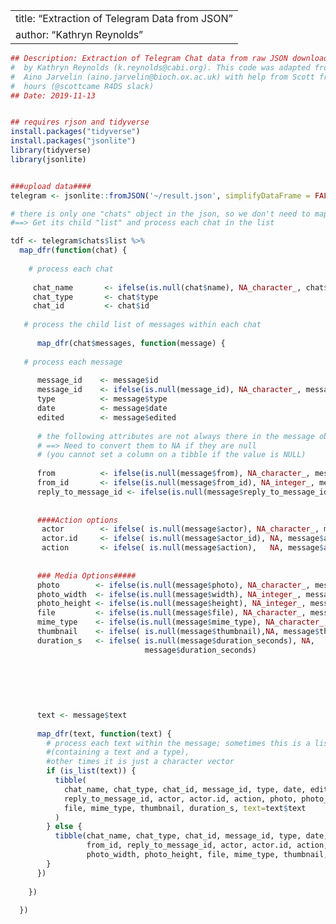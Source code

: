 

---
title: "Extraction of Telegram Data from JSON"
author: "Kathryn Reynolds"
---




```r
## Description: Extraction of Telegram Chat data from raw JSON download using Telegram desktop
#  by Kathryn Reynolds (k.reynolds@cabi.org). This code was adapted from code written by 
#  Aino Jarvelin (aino.jarvelin@bioch.ox.ac.uk) with help from Scott from R4DS community office 
#  hours (@scottcame R4DS slack)
## Date: 2019-11-13


## requires rjson and tidyverse
install.packages("tidyverse")
install.packages("jsonlite")
library(tidyverse)
library(jsonlite)


###upload data####
telegram <- jsonlite::fromJSON('~/result.json', simplifyDataFrame = FALSE,simplifyVector = FALSE)

# there is only one "chats" object in the json, so we don't need to map over it. 
#==> Get its child "list" and process each chat in the list

tdf <- telegram$chats$list %>%
  map_dfr(function(chat) {
    
    # process each chat
    
     chat_name       <- ifelse(is.null(chat$name), NA_character_, chat$name)
     chat_type       <- chat$type
     chat_id         <- chat$id
    
   # process the child list of messages within each chat
      
      map_dfr(chat$messages, function(message) {
      
   # process each message
      
      message_id    <- message$id
      message_id    <- ifelse(is.null(message_id), NA_character_, message_id)
      type          <- message$type
      date          <- message$date
      edited        <- message$edited
      
      # the following attributes are not always there in the message object, 
      # ==> Need to convert them to NA if they are null
      # (you cannot set a column on a tibble if the value is NULL)
      
      from          <- ifelse(is.null(message$from), NA_character_, message$from)
      from_id       <- ifelse(is.null(message$from_id), NA_integer_, message$from_id)
      reply_to_message_id <- ifelse(is.null(message$reply_to_message_id), NA_integer_, message$reply_to_message_id)
      
      
      ####Action options
       actor        <- ifelse( is.null(message$actor), NA_character_, message$actor)
       actor.id     <- ifelse( is.null(message$actor_id), NA, message$actor_id)
       action       <- ifelse( is.null(message$action),   NA, message$action)
      
      
      ### Media Options#####
      photo        <- ifelse(is.null(message$photo), NA_character_, message$photo)
      photo_width  <- ifelse(is.null(message$width), NA_integer_, message$width)
      photo_height <- ifelse(is.null(message$height), NA_integer_, message$height)
      file         <- ifelse(is.null(message$file), NA_character_, message$file)
      mime_type    <- ifelse(is.null(message$mime_type), NA_character_, message$mime_type)
      thumbnail    <- ifelse( is.null(message$thumbnail),NA, message$thumbnail)
      duration_s   <- ifelse( is.null(message$duration_seconds), NA,
                              message$duration_seconds)
      
      
      
      
      
      
      text <- message$text
      
      map_dfr(text, function(text) {
        # process each text within the message; sometimes this is a list 
        #(containing a text and a type), 
        #other times it is just a character vector
        if (is_list(text)) {
          tibble(
            chat_name, chat_type, chat_id, message_id, type, date, edited, from, from_id,
            reply_to_message_id, actor, actor.id, action, photo, photo_width, photo_height, 
            file, mime_type, thumbnail, duration_s, text=text$text
          )
        } else {
          tibble(chat_name, chat_type, chat_id, message_id, type, date, edited, from, 
                 from_id, reply_to_message_id, actor, actor.id, action,  photo, 
                 photo_width, photo_height, file, mime_type, thumbnail, duration_s, text)
        }
      })
      
    })
    
  })


```

